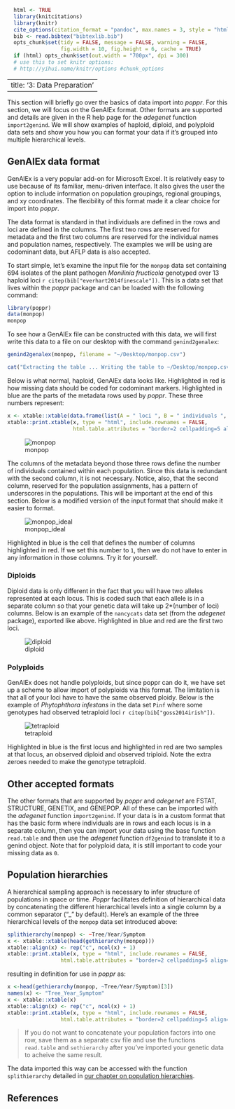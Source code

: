 ```r
  html <- TRUE
  library(knitcitations)
  library(knitr)
  cite_options(citation_format = "pandoc", max.names = 3, style = "html", hyperlink = "to.doc")
  bib <- read.bibtex("bibtexlib.bib")
  opts_chunk$set(tidy = FALSE, message = FALSE, warning = FALSE, 
                 fig.width = 10, fig.height = 6, cache = TRUE)
  if (html) opts_chunk$set(out.width = "700px", dpi = 300)
  # use this to set knitr options: 
  # http://yihui.name/knitr/options #chunk_options
```

---
title: '3: Data Preparation'
---

This section will briefly go over the basics of data import into *poppr*. For this section, we will focus on the GenAlEx format. Other formats are supported and details are given in the R help page for the *adegenet* function `import2genind`. We will show examples of haploid, diploid, and polyploid data sets and show you how you can format your data if it's grouped into multiple 
hierarchical levels. 

GenAlEx data format
----

GenAlEx is a very popular add-on for Microsoft Excel. It is relatively easy to 
use because of its familiar, menu-driven interface. It also gives the user the
option to include information on population groupings, regional groupings, and 
xy coordinates. The flexibility of this format made it a clear choice for import
into *poppr*. 

The data format is standard in that individuals are defined in the rows and loci
are defined in the columns. The first two rows are reserved for metadata and 
the first two columns are reserved for the individual names and population names,
respectively. The examples we will be using are codominant data, but AFLP data
is also accepted. 

To start simple, let's examine the input file for the `monpop` data set containing
694 isolates of the plant pathogen *Monilinia fructicola* genotyped over 13 haploid loci 
`r citep(bib["everhart2014finescale"])`. This is a data set that lives within
the *poppr* package and can be loaded with the following command:

```r
library(poppr)
data(monpop)
monpop
```

To see how a GenAlEx file can be constructed with this data, we will first write
this data to a file on our desktop with the command `genind2genalex`:

```r
genind2genalex(monpop, filename = "~/Desktop/monpop.csv")
```
```r
cat("Extracting the table ... Writing the table to ~/Desktop/monpop.csv ... Done.")
```

Below is what normal, haploid, GenAlEx data looks like. Highlighted in red is how missing data should be coded for codominant markers. Highlighted in blue are the parts of the metadata rows used by *poppr*. These three numbers represent:

```r
x <- xtable::xtable(data.frame(list(A = " loci ", B = " individuals ", C = " populations ")))
xtable::print.xtable(x, type = "html", include.rownames = FALSE, 
					 html.table.attributes = "border=2 cellpadding=5 align=center")
```

![monpop](images/monpop.png)

The columns of the metadata beyond those three rows define the number of individuals contained within each population. Since this data is redundant with the second column, it is not necessary. Notice, also, that the second column, reserved for the population assignments, has a pattern of underscores in the populations. This will be important at the end of this section. Below is a modified version of the input format that should make it easier to format.

![monpop_ideal](images/monpop_ideal.png)

Highlighted in blue is the cell that defines the number of columns highlighted in red. If we set this number to `1`, then we do not have to enter in any information in those columns. Try it for yourself. 

### Diploids

Diploid data is only different in the fact that you will have two alleles represented at each locus. This is coded such that each allele is in a separate column so that your genetic data will take up 2\*(number of loci) columns. Below is an example of the `nancycats` data set (from the *adegenet* package), exported like above. Highlighted in blue and red are the first two loci. 

![diploid](images/diploid.png)

### Polyploids

GenAlEx does not handle polyploids, but since poppr can do it, we have set up a scheme to allow import of polyploids via this format. The limitation is that all of your loci have to have the same observed ploidy. Below is the example of *Phytophthora infestans* in the data set `Pinf` where some genotypes had observed tetraploid loci `r citep(bib["goss2014irish"])`. 

![tetraploid](images/tetraploid.png)

Highlighted in blue is the first locus and highlighted in red are two samples at that locus, an observed diploid and observed triploid. Note the extra zeroes needed to make the genotype tetraploid. 


Other accepted formats
----

The other formats that are supported by *poppr* and *adegenet* are FSTAT, STRUCTURE, GENETIX, and GENEPOP. All of these can be imported with the *adegenet* function `import2genind`. If your data is in a custom format that has the basic form where individuals are in rows and each locus is in a separate column, then you can import your data using the base function `read.table` and then use the *adegenet* function `df2genind` to translate it to a genind object. Note that for polyploid data, it is still important to code your missing data as `0`. 

Population hierarchies
----

A hierarchical sampling approach is necessary to infer structure of populations in space or time. *Poppr* facilitates definition of hierarchical data by concatenating the different hierarchical levels into a single column by a common separator ("\_" by default). Here's an example of the three hierarchical levels of the `monpop` data set introduced above:

```r
splithierarchy(monpop) <- ~Tree/Year/Symptom
x <- xtable::xtable(head(gethierarchy(monpop)))
xtable::align(x) <- rep("c", ncol(x) + 1)
xtable::print.xtable(x, type = "html", include.rownames = FALSE, 
  				 html.table.attributes = "border=2 cellpadding=5 align=center")
```

resulting in definition for use in *poppr* as:

```r
x <-head(gethierarchy(monpop, ~Tree/Year/Symptom)[3])
names(x) <- "Tree_Year_Symptom"
x <- xtable::xtable(x)
xtable::align(x) <- rep("c", ncol(x) + 1)
xtable::print.xtable(x, type = "html", include.rownames = FALSE, 
  				 html.table.attributes = "border=2 cellpadding=5 align=center")
```


> If you do not want to concatenate your population factors into one row,
save them as a separate csv file and use the functions `read.table` and `sethierarchy`
after you've imported your genetic data to acheive the same result.

The data imported this way can be accessed with the function `splithierarchy` detailed in [our chapter on population hierarchies](C05_Population_Hierarchies.html).

References
----------

<!------>